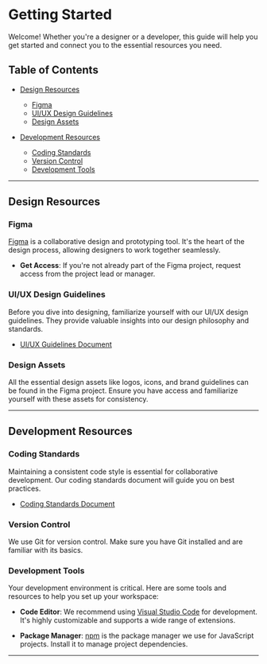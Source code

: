 
<Meta title="Getting Started" />

# Getting Started

Welcome! Whether you're a designer or a developer, this guide will help you get started and connect you to the essential resources you need.

## Table of Contents

- [Design Resources](#design-resources)
  - [Figma](#figma)
  - [UI/UX Design Guidelines](#uiux-design-guidelines)
  - [Design Assets](#design-assets)

- [Development Resources](#development-resources)
  - [Coding Standards](#coding-standards)
  - [Version Control](#version-control)
  - [Development Tools](#development-tools)

---

## Design Resources

### Figma

[Figma](https://www.figma.com/) is a collaborative design and prototyping tool. It's the heart of the design process, allowing designers to work together seamlessly.

- **Get Access**: If you're not already part of the Figma project, request access from the project lead or manager.

### UI/UX Design Guidelines

Before you dive into designing, familiarize yourself with our UI/UX design guidelines. They provide valuable insights into our design philosophy and standards.

- [UI/UX Guidelines Document](https://your-design-guidelines-link.com)

### Design Assets

All the essential design assets like logos, icons, and brand guidelines can be found in the Figma project. Ensure you have access and familiarize yourself with these assets for consistency.

---

## Development Resources

### Coding Standards

Maintaining a consistent code style is essential for collaborative development. Our coding standards document will guide you on best practices.

- [Coding Standards Document](https://your-coding-standards-link.com)

### Version Control

We use Git for version control. Make sure you have Git installed and are familiar with its basics.

### Development Tools

Your development environment is critical. Here are some tools and resources to help you set up your workspace:

- **Code Editor**: We recommend using [Visual Studio Code](https://code.visualstudio.com/) for development. It's highly customizable and supports a wide range of extensions.

- **Package Manager**: [npm](https://www.npmjs.com/) is the package manager we use for JavaScript projects. Install it to manage project dependencies.

---
